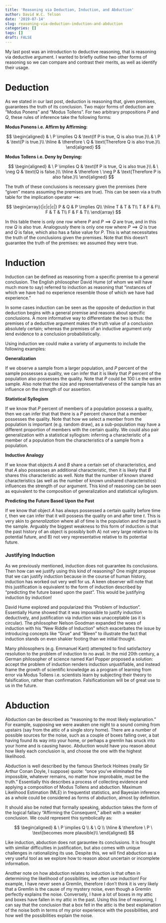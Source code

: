 ```yaml
---
title: 'Reasoning via Deduction, Induction, and Abduction'
author: David W.C. Telson
date: '2019-07-14'
slug: reasoning-via-deduction-induction-and-abduction
categories: []
tags: []
draft: FALSE
---
```


My last post was an introduction to deductive reasoning, that is reasoning via deductive argument. I wanted to briefly outline two other forms of reasoning so we can compare and contrast their merits, as well as identify their usage.

# Deduction

As we stated in our last post, deduction is reasoning that, given premises, guarantees the truth of its conclusion. Two major forms of deduction are "Modus Ponens" and "Modus Tollens". For two arbitrary propositions $P$ and $Q$, these rules of inference take the following forms:

**Modus Ponens i.e. Affirm by Affirming:**

$$
\begin{aligned}
& \ P \implies Q & \text{If P is true, Q is also true.}\\ 
& \ P & \text{P is true.}\\ 
\hline
& \therefore \ Q & \text{Therefore Q is also true.}\\ 
\end{aligned}
$$

**Modus Tollens i.e. Deny by Denying:**

$$
\begin{aligned}
& \ P \implies Q & \text{If P is true, Q is also true.}\\ 
& \ \neg Q & \text{Q is false.}\\ 
\hline
& \therefore \ \neg P & \text{Therefore P is also false.}\\ 
\end{aligned}
$$

The truth of these conclusions is necessary given the premises (here "given" means assuming the premises are true). This can be seen via a truth table for the implication operator $\implies$:

$$
\begin{array}{|c|c|c|}
P & Q & P \implies Q\\ 
\hline 
T & T & T\\
T & F & F\\
F & T & T\\
F & F & T\\
\end{array}
$$

In this table there is only one row where $P$ and $P \implies Q$ are true, and in this row $Q$ is also true. Analogously there is only one row where $P \implies Q$ is true and $Q$ is false, which also has a false value for $P$. This is what necessitates the truth of the conclusions given the premises. Note that this doesn't guarantee the truth of the premises: we assumed they were true.

# Induction

Induction can be defined as reasoning from a specific premise to a general conclusion. The English philosopher David Hume (of whom we will have much more to say) referred to induction as reasoning that "instances of which we have had no experience resemble those of which we have had experience." 

In some cases induction can be seen as the opposite of deduction in that deduction begins with a general premise and reasons about specific conclusions. A more informative way to differentiate the two is thus: the premises of a deductive argument makes the truth value of a conclusion absolutely certain; whereas the premises of an inductive argument only lend evidence to a conclusion probabilistically.

Using induction we could make a variety of arguments to include the following examples:

**Generalization**

If we observe a sample from a larger population, and $P$ percent of the sample possesses a quality, we can infer that it is likely that $P$ percent of the population also possesses the quality. Note that $P$ could be 100 i.e the entire sample. Also note that the size and representativeness of the sample has an influence on the strength of our assertion.

**Statistical Syllogism**

If we know that $P$ percent of members of a population possess a quality, then we can infer that that there is a $P$ percent chance that a member possesses the quality. Note that how we select a member from the population is important (e.g. random draw), as a sub-population may have a different proportion of members with the certain quality. We could also pair generalization with a statistical syllogism: inferring a characteristic of a member of a population from the characteristics of a sample from a population.

**Inductive Analogy**

If we know that objects $A$ and $B$ share a certain set of characteristics, and that $A$ also possesses an additional characteristic, then it is likely that $B$ shares this characteristic as well. Note that the number of known shared characteristics (as well as the number of known unshared characteristics) influences the strength of our argument. This kind of reasoning can be seen as equivalent to the composition of generalization and statistical syllogism. 

**Predicting the Future Based Upon the Past**

If we know that object $A$ has always possessed a certain quality before time $t$, then we can infer that it will possess the quality on and after time $t$. This is very akin to $generalization$ where all of time is the population and the past is the sample. Arguably the biggest weakness to this form of induction is that the past history of an object is possibly both A) not very large relative to its potential future, and B) not very representative relative to its potential future.

### Justifying Induction

As we previously mentioned, induction does not guarantee its conclusions. Then how can we justify using this kind of reasoning? One might propose that we can justify induction because in the course of human history, induction has worked out very well for us. A keen observer will note that this justification is equivalent to the form of induction described by "predicting the future based upon the past". This would be justifying induction by induction! 

David Hume explored and popularized this "Problem of Induction". Essentially Hume showed that it was impossible to justify induction deductively, and justification via induction was unacceptable (as it is circular). The philosopher Nelson Goodman expanded the woes of induction with his "New Riddle of Induction" which exacerbates the issue by introducing concepts like "Grue" and "Bleen" to illustrate the fact that induction stands on even shakier footing than we initial thought.

Many philosophers (e.g. Emmanuel Kant) attempted to find satisfactory resolution to the problem of induction to no avail. In the mid 20th century, a German philosopher of science named Karl Popper proposed a solution: accept the problem of induction renders induction unjustifiable, and instead frame the growth of scientific knowledge as a program of learning from error via Modus Tollens i.e. scientists learn by subjecting their theory to falsification, rather than confirmation. Falsificationism will be of great use to us in the future.

# Abduction

Abduction can be described as "reasoning to the most likely explanation." For example, supposing we were awaken one night to a sound coming from upstairs (say from the attic of a single story home). There are a number of possible sources for the noise, such as a couple of boxes falling over, a bat having found its way into your home, or perhaps a gremlin has snuck into your home and is causing havoc. Abduction would have you reason about how likely each conclusion is, and choose the one with the highest likelihood.  

Abduction is well described by the famous Sherlock Holmes (really Sir Arthur Conan Doyle, I suppose) quote: "once you've eliminated the impossible, whatever remains, no matter how improbable, must be the truth." Essentially this describes a process of collecting evidence and applying a composition of Modus Tollens and abduction. Maximum Likelihood Estimation (MLE) in frequentist statistics, and Bayesian inference as a whole could be considered as forms of abduction, almost by definition. 

It should also be noted that formally speaking, abduction takes the form of the logical fallacy "Affirming the Consequent," albeit with a weaker conclusion. We could represent this symbolically as:

$$
\begin{aligned}
& \ P \implies Q \\ 
& \ Q \\ 
\hline
& \therefore \ P \ \text{becomes more plausible}\\ 
\end{aligned}
$$

Like induction, abduction does not garauntee its conclusions. It is frought with similiar difficulties in justification, but also comes with unique challenges in rationalizing its use. Despite this, we will find abduction as a very useful tool as we explore how to reason about uncertain or incomplete information.

Another note on how abduction relates to induction is that often in determining the likelihood of possibilities, we often use induction! For example, I have never seen a Gremlin, therefore I don't think it is very likely that a Gremlin is the cause of my mystery noise, even though a Gremlin perfectly explains the noise. Conversely, I have a lot of boxes in my attic and boxes have fallen in my attic in the past. Using this line of reasoning, I can say that the conclusion that a box fell in the attic is the best explaination of the noise both in terms of my prior experience with the possibilities, and how well the possibilities explain the noise. 













